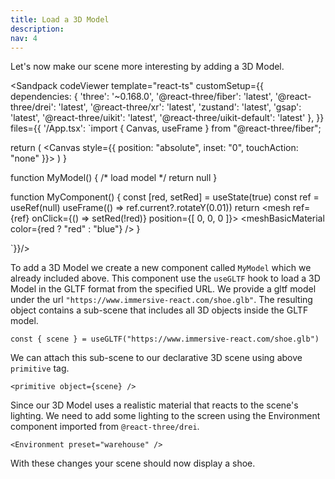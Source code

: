 ```yaml
---
title: Load a 3D Model
description: 
nav: 4
---
```


Let's now make our scene more interesting by adding a 3D Model.

<Sandpack codeViewer
  template="react-ts"
  customSetup={{
    dependencies: {
      'three': '~0.168.0',
      '@react-three/fiber': 'latest',
      '@react-three/drei': 'latest',
      '@react-three/xr': 'latest',
      'zustand': 'latest',
      'gsap': 'latest',
      '@react-three/uikit': 'latest',
      '@react-three/uikit-default': 'latest'
    },
  }}
  files={{
    '/App.tsx': `import { Canvas, useFrame } from "@react-three/fiber";

  return (
    <Canvas style={{ position: "absolute", inset: "0", touchAction: "none" }}>
      <MyComponent />
      <MyModel />
    </Canvas>
  )
}

function MyModel() {
    /* load model */
    return null
}

function MyComponent() {
    const [red, setRed] = useState(true)
    const ref = useRef<Mesh>(null)
    useFrame(() => ref.current?.rotateY(0.01)) 
    return <mesh ref={ref} onClick={() => setRed(!red)} position={[ 0, 0, 0 ]}>
        <boxGeometry/>
        <meshBasicMaterial color={red ? "red" : "blue"} />
    </mesh>
}

`}}/>

To add a 3D Model we create a new component called `MyModel` which we already included above.
This component use the `useGLTF` hook to load a 3D Model in the GLTF format from the specified URL. We provide a gltf model under the url `"https://www.immersive-react.com/shoe.glb"`.
The resulting object contains a sub-scene that includes all 3D objects inside the GLTF model.

```tsx
const { scene } = useGLTF("https://www.immersive-react.com/shoe.glb")
```

We can attach this sub-scene to our declarative 3D scene using above `primitive` tag.

```tsx
<primitive object={scene} />
```

Since our 3D Model uses a realistic material that reacts to the scene's lighting. We need to add some lighting to the screen using the Environment component imported from `@react-three/drei`.

```tsx
<Environment preset="warehouse" />
```

With these changes your scene should now display a shoe.